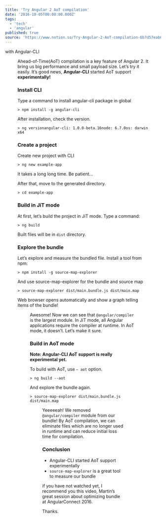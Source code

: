 ```yaml
---
title: 'Try Angular 2 AoT compilation'
date: '2016-10-05T00:00:00.000Z'
tags:
  - 'tech'
  - 'angular'
published: true
source: 'https://www.notion.so/Try-Angular-2-AoT-compilation-6b7d57eab6c948d98a5ac7d374d32343'
---
```



with Angular-CLI

<Figure
  src="/images/try-angular-2-aot-compilation/abadc800-1185-4f48-941f-49b00e62dcb0/1__2HGmglBA6b78AoREpWpULw.png"
  caption=""
/>

Ahead-of-Time(AoT) compilation is a key feature of Angular 2. It bring us big performance and small payload size. Let’s try it easily. It’s good news, **Angular-CLI** started AoT support **experimentally!**

### Install CLI

Type a command to install angular-cli package in global

```plaintext
> npm install -g angular-cli
```

After installation, check the version.

```plaintext
> ng versionangular-cli: 1.0.0-beta.16node: 6.7.0os: darwin x64
```

### Create a project

Create new project with CLI

```plaintext
> ng new example-app
```

It takes a long long time. Be patient…

After that, move to the generated directory.

```plaintext
> cd example-app
```

### Build in JiT mode

At first, let’s build the project in JiT mode. Type a command:

```plaintext
> ng build
```

Built files will be in `dist` directory.

### Explore the bundle

Let’s explore and measure the bundled file. Install a tool from npm:

```plaintext
> npm install -g source-map-explorer
```

And use source-map-explorer for the bundle and source map

```plaintext
> source-map-explorer dist/main.bundle.js dist/main.map
```

Web browser opens automatically and show a graph telling items of the bundle!

<Figure
  src="/images/try-angular-2-aot-compilation/1a65e1f3-28f5-41b4-abcc-8a81a90fbd52/1__kV__ewHL8x4Y__7DGLrMnHzg.png"
  caption=""
/>

Awesome! Now we can see that `@angular/compiler` is the largest module. In JiT mode, all Angular applications require the compiler at runtime. In AoT mode, it doesn’t. Let’s make it sure.

### Build in AoT mode

**Note: Angular-CLI AoT support is really experimental yet.**

To build with AoT, use `— aot` option.

```plaintext
> ng build --aot
```

And explore the bundle again.

```plaintext
> source-map-explorer dist/main.bundle.js dist/main.map
```

<Figure
  src="/images/try-angular-2-aot-compilation/5dfc9900-7ad9-443e-94f7-87d7af9e200f/1__vrqivZOWelOyCHeYfS__Wgw.png"
  caption=""
/>

Yeeeeeah! We removed `@angular/compiler` module from our bundle! By AoT compilation, we can eliminate files which are no longer used in runtime and can reduce initial loss time for compilation.

### Conclusion

- Angular-CLI started AoT support experimentally
- `source-map-explorer` is a great tool to measure our bundle

if you have not watched yet, I recommend you this video, Martin’s great session about optimizing bundle at AngularConnect 2016.

Thanks.
